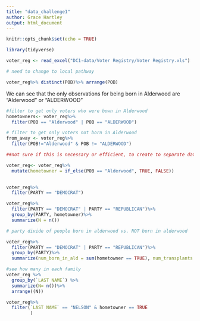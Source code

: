 ```yaml
---
title: "data_challenge1"
author: Grace Hartley
output: html_document
---
```


```r
knitr::opts_chunk$set(echo = TRUE)
```

```r
library(tidyverse)
```

```r
voter_reg <- read_excel("DC1-data/Voter Registry/Voter Registry.xls")

# need to change to local pathway
```


```r
voter_reg%>% distinct(POB)%>% arrange(POB)
```
We can see that the only observations for being born in Alderwood are "Alderwood" or "ALDERWOOD"


```r
#filter to get only voters who were bown in Alderwood
hometowners<- voter_reg%>%
  filter(POB == "Alderwood" | POB == "ALDERWOOD")

# filter to get only voters not born in Alderwood
from_away <- voter_reg%>%
  filter(POB!="Alderwood" & POB != "ALDERWOOD")

##not sure if this is necessary or efficient, to create to separate datasets
```


```r
voter_reg<- voter_reg%>%
  mutate(hometowner = if_else(POB == "Alderwood", TRUE, FALSE))
  
```

```r
voter_reg%>%
  filter(PARTY == "DEMOCRAT")

```


```r
voter_reg%>%
  filter(PARTY == "DEMOCRAT" | PARTY == "REPUBLICAN")%>%
  group_by(PARTY, hometowner)%>%
  summarize(N = n())
```


```r
# party divide of people born in alderwood vs. NOT born in alderwood

voter_reg%>%
  filter(PARTY == "DEMOCRAT" | PARTY == "REPUBLICAN")%>%
  group_by(PARTY)%>%
  summarize(num_born_in_ald = sum(hometowner == TRUE), num_transplants = sum(hometowner==FALSE))
```


```r
#see how many in each family
voter_reg %>%
  group_by(`LAST NAME`) %>%
  summarize(N= n())%>%
  arrange((N))
```

```r
voter_reg%>%
  filter(`LAST NAME` == "NELSON" & hometowner == TRUE 
         )
```
